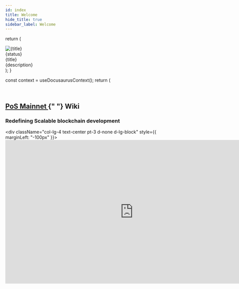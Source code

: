 ```yaml
---
id: index
title: Welcome
hide_title: true
sidebar_label: Welcome
---
```



  return (
    <div className="col-md-4 p-8">
      <Link to={linkUrl} activeClassName="active">
        <div className="show-card">
          <div className="icon-wrapper">
            <img src={imageUrl} alt={title} className="icon" />
          </div>
          <div className="status">{status}</div>
          <div className="title">{title}</div>
          <div className="descriptions">{description}</div>
        </div>
      </Link>
    </div>
  );
}

  const context = useDocusaurusContext();
  return (
    <Layout noNavbar={true} noFooter={true}>
      <div className="bootstrap-wrapper">
        <br />
        <div className="container">
          <div className="row">
            <div className="index-page exclude">
            <section className="section container-fluid">
            <div className="row justify-content-center">
              <div className="col-lg-8">
                <h1 className="mt-0">
                  <a href="https://polygon.technology/polygon-pos" className="landing-page-link">
                    PoS Mainnet
                  </a>{" "}
                  Wiki
                </h1>
                <h3 className="mt-0">Redefining Scalable blockchain development</h3>
              </div>
              <div className="col-lg-4 text-center pt-3 d-none d-lg-block" style={{ marginLeft: "-100px" }}>
                <div className="tabs_animation-wrapper pos-video">
                  <iframe
                    src="https://player.vimeo.com/video/791153912?h=a0b62c3daa&badge=0&autopause=0&player_id=0&app_id=58479&loop=1&autoplay=1&background=1"
                    frameBorder="0"
                    allow="autoplay"
                    className="tabs-frame"
                    title="Hero"
                    data-ready="true"
                    width="800"
                    height="450"
                  />
                </div>
              </div>
            </div>
            </section>
            </div>
            <div className="row">
              {firstRow &&
                firstRow.length &&
                firstRow.map((props, idx) => (
                  <FirstRow key={idx} {...props} />
                ))}
            </div>
            <br />
            <br />
          </div>
        </div>
      </div>
    </Layout>
  );
};

